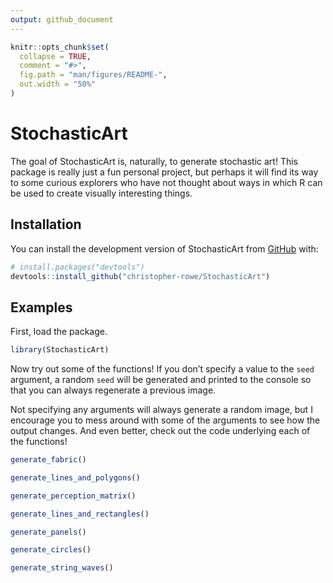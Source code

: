 ```yaml
---
output: github_document
---
```


<!-- README.md is generated from README.Rmd. Please edit that file -->

```r
knitr::opts_chunk$set(
  collapse = TRUE,
  comment = "#>",
  fig.path = "man/figures/README-",
  out.width = "50%"
)
```

# StochasticArt

<!-- badges: start -->
<!-- badges: end -->

The goal of StochasticArt is, naturally, to generate stochastic art! This package is really just a fun personal project, but perhaps it will find its way to some curious explorers who have not thought about ways in which R can be used to create visually interesting things.

## Installation

You can install the development version of StochasticArt from [GitHub](https://github.com/) with:

``` r
# install.packages("devtools")
devtools::install_github("christopher-rowe/StochasticArt")
```

## Examples

First, load the package.

```r
library(StochasticArt)
```

Now try out some of the functions! If you don't specify a value to the `seed` argument, a random `seed` will be generated and printed to the console so that you can always regenerate a previous image.

Not specifying any arguments will always generate a random image, but I encourage you to mess around with some of the arguments to see how the output changes. And even better, check out the code underlying each of the functions!

```r
generate_fabric()
```

```r
generate_lines_and_polygons()
```

```r
generate_perception_matrix()
```

```r
generate_lines_and_rectangles()
```

```r
generate_panels()
```

```r
generate_circles()
```

```r
generate_string_waves()
```

